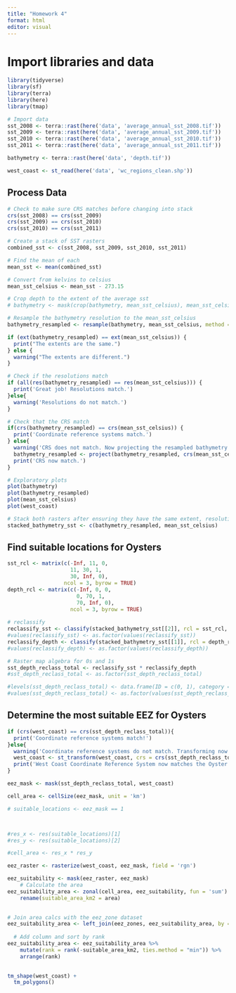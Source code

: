 ```yaml
---
title: "Homework 4"
format: html
editor: visual
---
```


# Import libraries and data
```r
library(tidyverse)
library(sf)
library(terra)
library(here)
library(tmap)
```

```r
# Import data
sst_2008 <- terra::rast(here('data', 'average_annual_sst_2008.tif'))
sst_2009 <- terra::rast(here('data', 'average_annual_sst_2009.tif'))
sst_2010 <- terra::rast(here('data', 'average_annual_sst_2010.tif'))
sst_2011 <- terra::rast(here('data', 'average_annual_sst_2011.tif'))

bathymetry <- terra::rast(here('data', 'depth.tif'))

west_coast <- st_read(here('data', 'wc_regions_clean.shp'))
```
## Process Data
```r
# Check to make sure CRS matches before changing into stack
crs(sst_2008) == crs(sst_2009)
crs(sst_2009) == crs(sst_2010)
crs(sst_2010) == crs(sst_2011)

# Create a stack of SST rasters
combined_sst <- c(sst_2008, sst_2009, sst_2010, sst_2011)

# Find the mean of each
mean_sst <- mean(combined_sst) 

# Convert from kelvins to celsius
mean_sst_celsius <- mean_sst - 273.15

# Crop depth to the extent of the average sst
# bathymetry <- mask(crop(bathymetry, mean_sst_celsius), mean_sst_celsius)

# Resample the bathymetry resolution to the mean_sst_celsius
bathymetry_resampled <- resample(bathymetry, mean_sst_celsius, method = 'ngb')


```

```r
if (ext(bathymetry_resampled) == ext(mean_sst_celsius)) {
  print("The extents are the same.")
} else {
  warning("The extents are different.")
}

# Check if the resolutions match
if (all(res(bathymetry_resampled) == res(mean_sst_celsius))) {
  print('Great job! Resolutions match.')
}else{
  warning('Resolutions do not match.')
}

# Check that the CRS match
if(crs(bathymetry_resampled) == crs(mean_sst_celsius)) {
  print('Coordinate reference systems match.')
} else{
  warning('CRS does not match. Now projecting the resampled bathymetry raster to the mean_sst_celsius CRS.')
  bathymetry_resampled <- project(bathymetry_resampled, crs(mean_sst_celsius), method = "bilinear")
  print('CRS now match.')
}

# Exploratory plots
plot(bathymetry)
plot(bathymetry_resampled)
plot(mean_sst_celsius)
plot(west_coast)

# Stack both rasters after ensuring they have the same extent, resolution, and CRS
stacked_bathymetry_sst <- c(bathymetry_resampled, mean_sst_celsius)

```

## Find suitable locations for Oysters
```r


sst_rcl <- matrix(c(-Inf, 11, 0,
                    11, 30, 1,
                    30, Inf, 0),
                  ncol = 3, byrow = TRUE)
depth_rcl <- matrix(c(-Inf, 0, 0,
                      0, 70, 1,
                      70, Inf, 0),
                    ncol = 3, byrow = TRUE)
                    
# reclassify 
reclassify_sst <- classify(stacked_bathymetry_sst[[2]], rcl = sst_rcl,  include.lowest = TRUE)  
#values(reclassify_sst) <- as.factor(values(reclassify_sst))
reclassify_depth <- classify(stacked_bathymetry_sst[[1]], rcl = depth_rcl,  include.lowest = TRUE)
#values(reclassify_depth) <- as.factor(values(reclassify_depth))

# Raster map algebra for 0s and 1s
sst_depth_reclass_total <- reclassify_sst * reclassify_depth
#sst_depth_reclass_total <- as.factor(sst_depth_reclass_total)

#levels(sst_depth_reclass_total) <- data.frame(ID = c(0, 1), category = c("Unsuitable", "Suitable"))
#values(sst_depth_reclass_total) <- as.factor(values(sst_depth_reclass_total))\

```
## Determine the most suitable EEZ for Oysters
```r

if (crs(west_coast) == crs(sst_depth_reclass_total)){
  print('Coordinate reference systems match!')
}else{
  warning('Coordinate reference systems do not match. Transforming now.')
  west_coast <- st_transform(west_coast, crs = crs(sst_depth_reclass_total))
  print('West Coast Coordinate Reference System now matches the Oyster raster stack.')
}

eez_mask <- mask(sst_depth_reclass_total, west_coast)

cell_area <- cellSize(eez_mask, unit = 'km')

# suitable_locations <- eez_mask == 1



#res_x <- res(suitable_locations)[1]
#res_y <- res(suitable_locations)[2]

#cell_area <- res_x * res_y

eez_raster <- rasterize(west_coast, eez_mask, field = 'rgn')

eez_suitability <- mask(eez_raster, eez_mask)
    # Calculate the area
eez_suitability_area <- zonal(cell_area, eez_suitability, fun = 'sum') %>%
    rename(suitable_area_km2 = area)
  

# Join area calcs with the eez_zone dataset
eez_suitability_area <- left_join(eez_zones, eez_suitability_area, by = 'rgn')  
  
  # Add column and sort by rank
eez_suitability_area <- eez_suitability_area %>%
    mutate(rank = rank(-suitable_area_km2, ties.method = "min")) %>%
    arrange(rank)
  

```

```r
tm_shape(west_coast) +
  tm_polygons()
```







